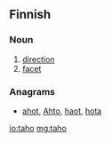 ==Finnish==

===Noun===
{{fi-noun|taho|type=valo}}

# [[direction]]
# [[facet]]

===Anagrams===
* [[ahot#Finnish|ahot]], [[Ahto#Finnish|Ahto]], [[haot#Finnish|haot]], [[hota#Finnish|hota]]

[[io:taho]]
[[mg:taho]]